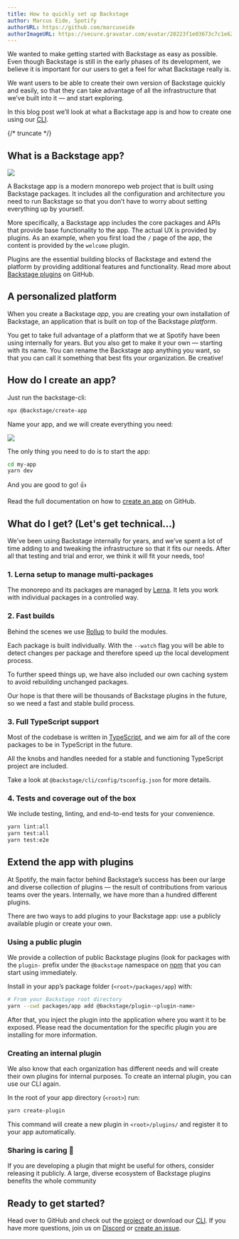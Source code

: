 ```yaml
---
title: How to quickly set up Backstage
author: Marcus Eide, Spotify
authorURL: https://github.com/marcuseide
authorImageURL: https://secure.gravatar.com/avatar/20223f1e03673c7c1e6282fbebaf6942
---
```


We wanted to make getting started with Backstage as easy as possible. Even though Backstage is still in the early phases of its development, we believe it is important for our users to get a feel for what Backstage really is.

We want users to be able to create their own version of Backstage quickly and easily, so that they can take advantage of all the infrastructure that we’ve built into it — and start exploring.

In this blog post we’ll look at what a Backstage app is and how to create one using our [CLI](https://www.npmjs.com/package/@backstage/cli).

{/* truncate */}

## What is a Backstage app?

![](assets/4/welcome.png)

A Backstage app is a modern monorepo web project that is built using Backstage packages. It includes all the configuration and architecture you need to run Backstage so that you don’t have to worry about setting everything up by yourself.

More specifically, a Backstage app includes the core packages and APIs that provide base functionality to the app. The actual UX is provided by plugins. As an example, when you first load the `/` page of the app, the content is provided by the `welcome` plugin.

Plugins are the essential building blocks of Backstage and extend the platform by providing additional features and functionality. Read more about [Backstage plugins](/docs/getting-started) on GitHub.

## A personalized platform

When you create a Backstage _app_, you are creating your own installation of Backstage, an application that is built on top of the Backstage _platform_.

You get to take full advantage of a platform that we at Spotify have been using internally for years. But you also get to make it your own — starting with its name. You can rename the Backstage app anything you want, so that you can call it something that best fits your organization. Be creative!

## How do I create an app?

Just run the backstage-cli:

```bash
npx @backstage/create-app
```

Name your app, and we will create everything you need:

![](assets/4/create-app.png)

The only thing you need to do is to start the app:

```bash
cd my-app
yarn dev
```

And you are good to go! 👍

Read the full documentation on how to [create an app](/docs/getting-started/create-an-app) on GitHub.

## What do I get? (Let's get technical...)

We’ve been using Backstage internally for years, and we’ve spent a lot of time adding to and tweaking the infrastructure so that it fits our needs. After all that testing and trial and error, we think it will fit your needs, too!

### 1. Lerna setup to manage multi-packages

The monorepo and its packages are managed by [Lerna](https://lerna.js.org/). It lets you work with individual packages in a controlled way.

### 2. Fast builds

Behind the scenes we use [Rollup](https://rollupjs.org/) to build the modules.

Each package is built individually. With the `--watch` flag you will be able to detect changes per package and therefore speed up the local development process.

To further speed things up, we have also included our own caching system to avoid rebuilding unchanged packages.

Our hope is that there will be thousands of Backstage plugins in the future, so we need a fast and stable build process.

### 3. Full TypeScript support

Most of the codebase is written in [TypeScript](https://www.typescriptlang.org/), and we aim for all of the core packages to be in TypeScript in the future.

All the knobs and handles needed for a stable and functioning TypeScript project are included.

Take a look at `@backstage/cli/config/tsconfig.json` for more details.

### 4. Tests and coverage out of the box

We include testing, linting, and end-to-end tests for your convenience.

```bash
yarn lint:all
yarn test:all
yarn test:e2e
```

## Extend the app with plugins

At Spotify, the main factor behind Backstage’s success has been our large and diverse collection of plugins — the result of contributions from various teams over the years. Internally, we have more than a hundred different plugins.

There are two ways to add plugins to your Backstage app: use a publicly available plugin or create your own.

### Using a public plugin

We provide a collection of public Backstage plugins (look for packages with the `plugin-` prefix under the `@backstage` namespace on [npm](https://www.npmjs.com/) that you can start using immediately.

Install in your app’s package folder (`<root>/packages/app`) with:

```bash
# From your Backstage root directory
yarn --cwd packages/app add @backstage/plugin-<plugin-name>
```

After that, you inject the plugin into the application where you want it to be exposed. Please read the documentation for the specific plugin you are installing for more information.

### Creating an internal plugin

We also know that each organization has different needs and will create their own plugins for internal purposes. To create an internal plugin, you can use our CLI again.

In the root of your app directory (`<root>`) run:

```bash
yarn create-plugin
```

This command will create a new plugin in `<root>/plugins/` and register it to your app automatically.

### Sharing is caring 🤗

If you are developing a plugin that might be useful for others, consider releasing it publicly. A large, diverse ecosystem of Backstage plugins benefits the whole community

## Ready to get started?

Head over to GitHub and check out the [project](https://github.com/backstage/backstage) or download our [CLI](https://www.npmjs.com/package/@backstage/cli). If you have more questions, join us on [Discord](https://discord.gg/backstage-687207715902193673) or [create an issue](https://github.com/backstage/backstage/issues/new/choose).
